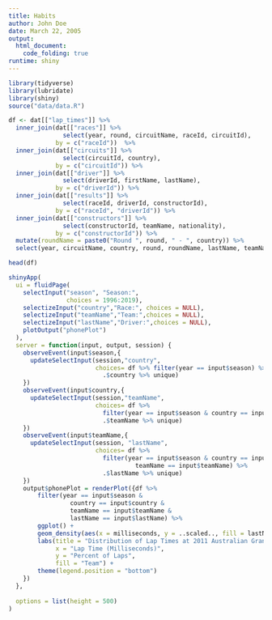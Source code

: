 ```yaml
---
title: Habits
author: John Doe
date: March 22, 2005
output: 
  html_document:
    code_folding: true
runtime: shiny
---
```


```r
library(tidyverse)
library(lubridate)
library(shiny)
source("data/data.R")
```

```r
df <- dat[["lap_times"]] %>% 
  inner_join(dat[["races"]] %>%
               select(year, round, circuitName, raceId, circuitId), 
             by = c("raceId"))  %>%
  inner_join(dat[["circuits"]] %>% 
               select(circuitId, country),
             by = c("circuitId")) %>% 
  inner_join(dat[["driver"]] %>% 
               select(driverId, firstName, lastName),
             by = c("driverId")) %>% 
  inner_join(dat[["results"]] %>% 
               select(raceId, driverId, constructorId),
             by = c("raceId", "driverId")) %>% 
  inner_join(dat[["constructors"]] %>% 
               select(constructorId, teamName, nationality),
             by = c("constructorId")) %>% 
  mutate(roundName = paste0("Round ", round, " - ", country)) %>% 
  select(year, circuitName, country, round, roundName, lastName, teamName, lap, position, milliseconds)
```

```r
head(df)
```

```r
shinyApp(
  ui = fluidPage(
    selectInput("season", "Season:",
                choices = 1996:2019),
    selectizeInput("country","Race:", choices = NULL),
    selectizeInput("teamName","Team:",choices = NULL),
    selectizeInput("lastName","Driver:",choices = NULL),
    plotOutput("phonePlot")
  ),
  server = function(input, output, session) {
    observeEvent(input$season,{
      updateSelectInput(session,"country",
                        choices= df %>% filter(year == input$season) %>% 
                          .$country %>% unique)
    }) 
    observeEvent(input$country,{
      updateSelectInput(session,"teamName",
                        choices= df %>% 
                          filter(year == input$season & country == input$country) %>% 
                          .$teamName %>% unique)
    })
    observeEvent(input$teamName,{
      updateSelectInput(session, "lastName",
                        choices= df %>% 
                          filter(year == input$season & country == input$country & 
                                   teamName == input$teamName) %>%
                          .$lastName %>% unique)
    }) 
    output$phonePlot = renderPlot({df %>% 
        filter(year == input$season &
                 country == input$country &
                 teamName == input$teamName &
                 lastName == input$lastName) %>% 
        ggplot() +
        geom_density(aes(x = milliseconds, y = ..scaled.., fill = lastName), alpha = 1/2) +
        labs(title = "Distribution of Lap Times at 2011 Australian Grand Prix",
             x = "Lap Time (Milliseconds)",
             y = "Percent of Laps",
             fill = "Team") +
        theme(legend.position = "bottom")
    })
  },
  
  options = list(height = 500)
)
```